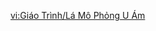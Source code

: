 {{Tutorial
|title    = Tenebrous Mimiflora
|subtitle = New Entry
|type     = Enemies
|icon     = Icon Tutorial Monster.png
|about    = Tenebrous Mimiflora
|image1   = Tutorial Tenebrous Mimiflora.png
|text1    = An Abyssal monster that has descended to this world from the deep, dark depths of a twisted and alien world, the Tenebrous Mimiflora can mimic various phenomena, and can deploy a [[Void Ward]] in combat. Some of its attacks can cause stackable Attrition that, after a time, will cause your active character to lose HP. Use {{Color|help|a specific number of Elemental attacks}} to destroy this creature's Ward. {{Color|help|Nightsoul-aligned Elemental attacks}} can break through its defenses more effectively.
|sort     = 2672
}}

[[vi:Giáo Trình/Lá Mô Phỏng U Ám]]